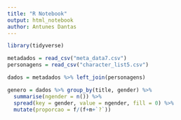 ```yaml
---
title: "R Notebook"
output: html_notebook
author: Antunes Dantas
---
```


```r
library(tidyverse)
```

```r
metadados = read_csv("meta_data7.csv")
personagens = read_csv("character_list5.csv")
```

```r
dados = metadados %>% left_join(personagens)

genero = dados %>% group_by(title, gender) %>%
  summarise(ngender = n()) %>%
  spread(key = gender, value = ngender, fill = 0) %>%
  mutate(proporcao = f/(f+m+`?`))
```

